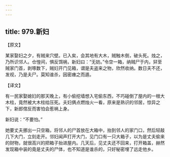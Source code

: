 ```yaml
---
---
---
```

title: 979.新妇
---



【原文】

某家娶妇之夕，有贼来穴壁。已入矣，会其地有大木，贼触木倒，破头死。烛之，乃所识邻人。仓惶间，惧反饵祸，新妇曰：“无妨。”令空一箱，纳贼尸于内，舁至贼家门首，剥啄数下，贼妇开门见箱，谓是夫盗来之物，欣然收纳。数日夫不还，发视，乃是夫尸。莫知谁杀，因密瘗之而遁。

【译文】

有一民家娶媳妇的那天晚上，有小偷挖墙想入宅偷东西，不巧碰倒了屋内的一根大木柱，竟然被大木柱给压死。夫妇俩点燃烛火一看，原来是熟识的邻居，惊异之下，新郎倌反而害怕会惹祸上身。

新妇说：“不要怕。”

她要丈夫挪出一只空箱，将邻人的尸首放在大箱中，抬到邻人的家门口，然后轻敲几下大门，立刻走开。邻妇闻声打开大门，见门口有一只大箱子，以为是丈夫偷来的财物，就很高兴的把箱子抬进屋内。几天后，见丈夫还不回来，打开箱盖，赫然发现箱中装的竟是丈夫的尸体，也不知道是谁杀的，只好秘密埋了远走他乡。